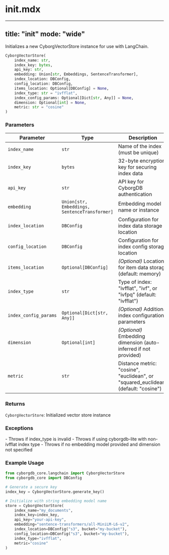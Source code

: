 # __init__.mdx

---
title: "__init__"
mode: "wide"
---

Initializes a new CyborgVectorStore instance for use with LangChain.

```python
CyborgVectorStore(
    index_name: str,
    index_key: bytes,
    api_key: str,
    embedding: Union[str, Embeddings, SentenceTransformer],
    index_location: DBConfig,
    config_location: DBConfig,
    items_location: Optional[DBConfig] = None,
    index_type: str = "ivfflat",
    index_config_params: Optional[Dict[str, Any]] = None,
    dimension: Optional[int] = None,
    metric: str = "cosine"
)
```

### Parameters

| Parameter | Type | Description |
|-----------|------|-------------|
| `index_name` | `str` | Name of the index (must be unique) |
| `index_key` | `bytes` | 32-byte encryption key for securing index data |
| `api_key` | `str` | API key for CyborgDB authentication |
| `embedding` | `Union[str, Embeddings, SentenceTransformer]` | Embedding model name or instance |
| `index_location` | `DBConfig` | Configuration for index data storage location |
| `config_location` | `DBConfig` | Configuration for index config storage location |
| `items_location` | `Optional[DBConfig]` | _(Optional)_ Location for item data storage (default: memory) |
| `index_type` | `str` | Type of index: "ivfflat", "ivf", or "ivfpq" (default: "ivfflat") |
| `index_config_params` | `Optional[Dict[str, Any]]` | _(Optional)_ Additional index configuration parameters |
| `dimension` | `Optional[int]` | _(Optional)_ Embedding dimension (auto-inferred if not provided) |
| `metric` | `str` | Distance metric: "cosine", "euclidean", or "squared_euclidean" (default: "cosine") |

### Returns

`CyborgVectorStore`: Initialized vector store instance

### Exceptions

<AccordionGroup>
    <Accordion title="ValueError">
        - Throws if index_type is invalid
        - Throws if using cyborgdb-lite with non-ivfflat index type
    </Accordion>
    <Accordion title="RuntimeError">
        - Throws if no embedding model provided and dimension not specified
    </Accordion>
</AccordionGroup>

### Example Usage

```python
from cyborgdb_core.langchain import CyborgVectorStore
from cyborgdb_core import DBConfig

# Generate a secure key
index_key = CyborgVectorStore.generate_key()

# Initialize with string embedding model name
store = CyborgVectorStore(
    index_name="my_documents",
    index_key=index_key,
    api_key="your-api-key",
    embedding="sentence-transformers/all-MiniLM-L6-v2",
    index_location=DBConfig("s3", bucket="my-bucket"),
    config_location=DBConfig("s3", bucket="my-bucket"),
    index_type="ivfflat",
    metric="cosine"
)
```
